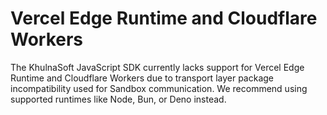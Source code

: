 # Vercel Edge Runtime and Cloudflare Workers

The KhulnaSoft JavaScript SDK currently lacks support for Vercel Edge Runtime and Cloudflare Workers due to transport layer package incompatibility used for Sandbox communication. We recommend using supported runtimes like Node, Bun, or Deno instead.
